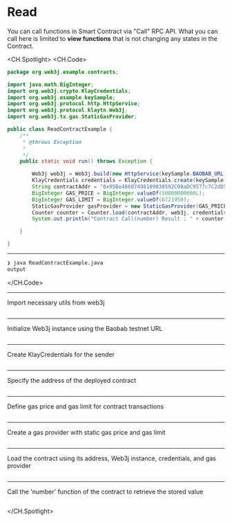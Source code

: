 # Read
You can call functions in Smart Contract via "Call" RPC API. What you can call here is limited to **view functions** that is not changing any states in the Contract.

<CH.Spotlight>
<CH.Code>

```java ReadContractExample.java
package org.web3j.example.contracts;

import java.math.BigInteger;
import org.web3j.crypto.KlayCredentials;
import org.web3j.example.keySample;
import org.web3j.protocol.http.HttpService;
import org.web3j.protocol.klaytn.Web3j;
import org.web3j.tx.gas.StaticGasProvider;

public class ReadContractExample {
    /**
     * @throws Exception
     * 
     */
    public static void run() throws Exception {

        Web3j web3j = Web3j.build(new HttpService(keySample.BAOBAB_URL));
        KlayCredentials credentials = KlayCredentials.create(keySample.LEGACY_KEY_privkey);
        String contractAddr = "0x95Be48607498109030592C08aDC9577c7C2dD505";
        BigInteger GAS_PRICE = BigInteger.valueOf(50000000000L);
        BigInteger GAS_LIMIT = BigInteger.valueOf(6721950);
        StaticGasProvider gasProvider = new StaticGasProvider(GAS_PRICE, GAS_LIMIT);
        Counter counter = Counter.load(contractAddr, web3j, credentials.convertToCredentials(), gasProvider);
        System.out.println("Contract Call(number) Result : " + counter.number().send());

    }

}

```
---
```zsh output
❯ java ReadContractExample.java
output
```
</CH.Code>


---
Import necessary utils from web3j
```java ReadContractExample.java focus=3:8

```
---
Initialize Web3j instance using the Baobab testnet URL
```java ReadContractExample.java focus=17

```
---
Create KlayCredentials for the sender
```java ReadContractExample.java focus=18

```
---
Specify the address of the deployed contract
```java ReadContractExample.java focus=19

```
---
Define gas price and gas limit for contract transactions
```java ReadContractExample.java focus=20:21

```
---
Create a gas provider with static gas price and gas limit
```java ReadContractExample.java focus=22

```
---
Load the contract using its address, Web3j instance, credentials, and gas provider
```java ReadContractExample.java focus=23

```
---
Call the 'number' function of the contract to retrieve the stored value
```java ReadContractExample.java focus=24

```



</CH.Spotlight>
